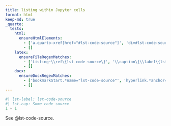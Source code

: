 ```yaml
---
title: listing within Jupyter cells
format: html
keep-md: true
_quarto:
  tests:
    html:
      ensureHtmlElements:
        - ['a.quarto-xref[href="#lst-code-source"]', 'div#lst-code-source.listing']
        - []
    latex:
      ensureFileRegexMatches:
        - ['Listing~\\ref\{lst-code-source\}', '\\caption\{\\label\{lst-code-source\}Some code source\}']
        - []
    docx:
      ensureDocxRegexMatches:
        - ['bookmarkStart.*name="lst-code-source"', 'hyperlink.*anchor="lst-code-source"']
        - []
---
```


```python
#| lst-label: lst-code-source
#| lst-cap: Some code source
1 + 1
```

See @lst-code-source.

